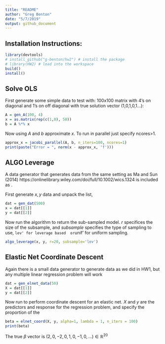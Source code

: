 ```yaml
---
title: "README"
author: "Greg Benton"
date: "5/7/2019"
output: github_document
---
```

## Installation Instructions:

```r
library(devtools)
# install_github("g-benton/hw2") # install the package
# library(HW2) # load into the workspace
build()
install()
```

## Solve OLS

First generate some simple data to test with: 100x100 matrix with 4's on diagonal and 1's on off diagonal with true solution vector (1,0,1,0,1...):
```r
A = gen_A(100, 4)
x = as.matrix(rep(c(1,0), 50))
b = A %*% x
```

Now using $A$ and $b$ approximate $x$. To run in parallel just specify ncores>1. 
```r
approx_x = jacobi_parallel(A, b, n_iters=100, ncores=1)
print(paste("Error = ", norm(x - approx_x, 'f')))
```


## ALGO Leverage

A data generator that generates data from the same setting as Ma and Sun (2014) https://onlinelibrary.wiley.com/doi/full/10.1002/wics.1324 is included as \verb|gen_dat|.

First generate $x,y$ data and unpack the list,
```r
dat = gen_dat(500)
x = dat[[1]]
y = dat[[2]]
```

Now run the algorithm to return the sub-sampled model. $r$ specifices the size of the subsample, and $subsample$ specifies the type of sampling to use, `lev' for leverage based 
or `unif' for uniform sampling.
```r
algo_leverage(x, y, r=20, subsample='lev')
```



## Elastic Net Coordinate Descent
Again there is a small data generator to generate data as we did in HW1, but any multiple linear regression problem will work
```r
dat = gen_elnet_data(50)
X = dat[[1]]
y = dat[[2]]
```

Now run \verb|elnet_coord| to perform coordinate descent for an elastic net. $X$ and $y$ are the predictors and response for the regression problem, \verb|alpha| and \verb|lambda| specify the proportion of the 
```r
beta = elnet_coord(X, y, alpha=1, lambda = 1, n_iters = 100)
print(beta)
```

The true $\beta$ vector is $(2,0,-2,0,1,0,-1,0,...) \in \mathbb{R}^{20}$

